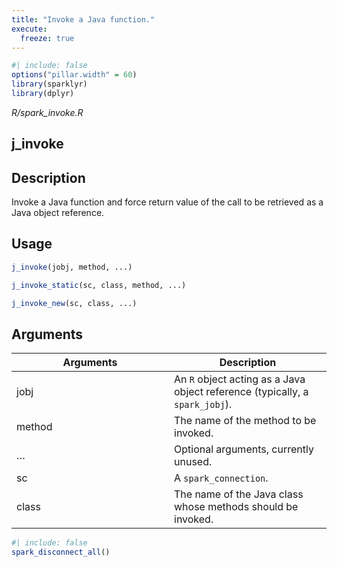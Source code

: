 ```yaml
---
title: "Invoke a Java function."
execute:
  freeze: true
---
```


```r
#| include: false
options("pillar.width" = 60)
library(sparklyr) 
library(dplyr)
```

*R/spark_invoke.R*

## j_invoke

## Description
Invoke a Java function and force return value of the call to be retrieved as a Java object reference. 


## Usage
```r
j_invoke(jobj, method, ...) 

j_invoke_static(sc, class, method, ...) 

j_invoke_new(sc, class, ...) 
```

## Arguments
|Arguments|Description|
|---|---|
| jobj | An `R` object acting as a Java object reference (typically, a `spark_jobj`). |
| method | The name of the method to be invoked. |
| ... | Optional arguments, currently unused. |
| sc | A `spark_connection`. |
| class | The name of the Java class whose methods should be invoked. |








```r
#| include: false
spark_disconnect_all()
```

